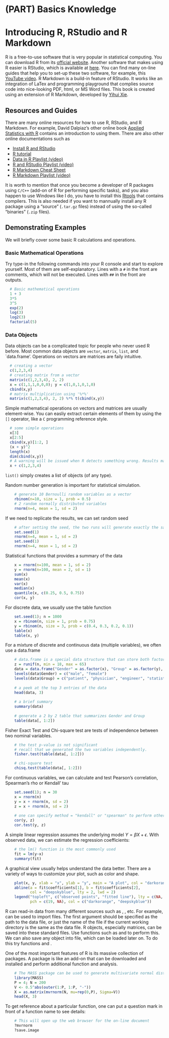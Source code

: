 # (PART) Basics Knowledge {-}

# Introducing R, RStudio and R Markdown

R is a free-to-use software that is very popular in statistical computing. You can download R from its [official website](https://www.r-project.org/). Another software that makes using R easier is RStudio, which is available at [here](https://www.rstudio.com/). You can find many on-line guides that help you to set-up these two software, for example, this [\color{blue} YouTube video](https://www.youtube.com/watch?v=cX532N_XLIs&t=19s/). R Markdown is a build-in feature of RStudio. It works like an integration of LaTex and programming playground that complies source code into nice-looking PDF, html, or MS Word files. This book is created using an extension of R Markdown, developed by [Yihui Xie](https://bookdown.org/yihui/bookdown/). 

## Resources and Guides

There are many online resources for how to use R, RStudio, and R Markdown. For example, David Dalpiaz's other online book [Applied Statistics with R](http://daviddalpiaz.github.io/appliedstats/) contains an introduction to using them. There are also other online documentations such as 

* [Install R and RStudio](https://www.youtube.com/watch?v=cX532N_XLIs&t=19s/)
* [R tutorial](http://www.r-tutor.com/r-introduction)
* [Data in R Playlist (video)](https://www.youtube.com/playlist?list=PLBgxzZMu3GpPojVSoriMTWQCUno_3hjNi)
* [R and RStudio Playlist (video)](https://www.youtube.com/playlist?list=PLBgxzZMu3GpMjYhX7jLm5B9gEV7AOOJ5w)
* [R Markdown Cheat Sheet](https://www.rstudio.com/wp-content/uploads/2015/02/rmarkdown-cheatsheet.pdf)
* [R Markdown Playlist (video)](https://www.youtube.com/playlist?list=PLBgxzZMu3GpNgd07DwmS-2odHtMO6MWGH)

It is worth to mention that once you become a developer of R packages using `C/C++` (add-on of R for performing specific tasks), and you also happen to use Windows like I do, you have to install this [Rtools](https://cran.r-project.org/bin/windows/Rtools/) that contains compilers. This is also needed if you want to mannually install any R package using a "source" (`.tar.gz` files) instead of using the so-called "binaries" (`.zip` files). 

## Demonstrating Examples

We will briefly cover some basic R calculations and operations. 

### Basic Mathematical Operations

Try type-in the following commands into your R console and start to explore yourself. Most of them are self-explanatory. Lines with a `#` in the front are comments, which will not be executed. Lines with `##` in the front are outputs. 

```r
  # Basic mathematical operations
  1 + 3
  3*5
  3^5
  exp(2)
  log(3)
  log2(3)
  factorial(5)
```

### Data Objects

Data objects can be a complicated topic for people who never used R before. Most common data objects are `vector`, `matrix`, `list`, and `data.frame'. Operations on vectors are matrices are faily intuitive.

```r
  # creating a vector
  c(1,2,3,4)
  # creating matrix from a vector
  matrix(c(1,2,3,4), 2, 2)
  x = c(1,1,1,0,0,0); y = c(1,0,1,0,1,0)
  cbind(x,y)
  # matrix multiplication using '%*%'
  matrix(c(1,2,3,4), 2, 2) %*% t(cbind(x,y))
```  

Simple mathematical operations on vectors and matrices are usually element-wise. You can easliy extract certain elements of them by using the `[]` operator, like a `C` programming reference style. 

```r
  # some simple operations 
  x[3]
  x[2:5]
  cbind(x,y)[1:2, ]
  (x + y)^2
  length(x)
  dim(cbind(x,y))
  # A warning will be issued when R detects something wrong. Results may still be produced.
  x + c(1,2,3,4)
```

`list()` simply creates a list of objects (of any type).  



\section{3. Random Number Generations and Descriptive Statistics}

Random number generation is important for statistical simulation. 
```r
    # generate 10 Bernoulli random variables as a vector
    rbinom(n=10, size = 1, prob = 0.5)
    # 2 random normally distributed variables
    rnorm(n=4, mean = 1, sd = 2)

```
\vspace{12pt}
If we need to replicate the results, we can set random seed
```r
    # after setting the seed, the two runs will generate exactly the same "random" numbers
    set.seed(1)
    rnorm(n=4, mean = 1, sd = 2)
    set.seed(1)
    rnorm(n=4, mean = 1, sd = 2)
```
\vspace{12pt}
Statistical functions that provides a summary of the data
```r
    x = rnorm(n=100, mean = 1, sd = 2)
    y = rnorm(n=100, mean = 2, sd = 1)
    sum(x)
    mean(x)
    var(x)
    median(x)
    quantile(x, c(0.25, 0.5, 0.75))
    cor(x, y)
```
\vspace{12pt}
For discrete data, we usually use the table function
```r
    set.seed(1); n = 1000
    x = rbinom(n, size = 1, prob = 0.75)
    y = rbinom(n, size = 3, prob = c(0.4, 0.3, 0.2, 0.1))
    table(x)
    table(x, y)
```
For a mixture of discrete and continuous data (multiple variables), we often use a data.frame
```r
    # data.frame is a special data structure that can store both factor and numeric variables
    z = runif(n, min = 18, max = 65)
    data = data.frame("Gender" = as.factor(x), "Group" = as.factor(y), "Age" = z)
    levels(data$Gender) = c("male", "female")
    levels(data$Group) = c("patient", "physician", "engineer", "statistician")
    
    # a peek at the top 3 entries of the data
    head(data, 3)
    
    # a brief summary
    summary(data)
    
    # generate a 2 by 2 table that summarizes Gender and Group
    table(data[, 1:2])
```

\section{4. Simple Statistical Tests}

Fisher Exact Test and Chi-square test are tests of independence between two nominal variables.

```r
    # the test p-value is not significant
    # recall that we generated the two variables independently.
    fisher.test(table(data[, 1:2]))

    # chi-square test
    chisq.test(table(data[, 1:2]))
```

For continuous variables, we can calculate and test Pearson's correlation, Spearman's rho or Kendall' tau
```r
    set.seed(1); n = 30
    x = rnorm(n)
    y = x + rnorm(n, sd = 2)
    z = x + rnorm(n, sd = 2)
    
    # one can specify method = "kendall" or "spearman" to perform other correlations or tests
    cor(y, z)
    cor.test(y, z)
```

\section{5. Regression Models}

A simple linear regression assumes the underlying model $Y = \beta X + \epsilon$. With observed data, we can estimate the regression coefficients:
```r
    # the lm() function is the most commonly used
    fit = lm(y~x)
    summary(fit)
```

\section{6. Data Visualization}
A graphical view usually helps understand the data better. There are a variety of ways to customize your plot, such as color and shape.

```r
    plot(x, y, xlab = "x", ylab = "y", main = "A plot", col = "darkorange", pch = 19)
    abline(a = fit$coefficients[1], b = fit$coefficients[2], 
           col = "deepskyblue", lty = 2, lwd = 2)
    legend("topleft", c("observed points", "fitted line"), lty = c(NA, 2), 
           pch = c(19, NA), col = c("darkorange", "deepskyblue"))
```

\section{7. Other Things}

\subsection{7.1 Read-in and Save Data}
R can read-in data from many different sources such as \texttt{.txt}, \texttt{.csv}, etc. For example, \texttt{read.csv()} can be used to import \texttt{.csv} files. The first argument should be specified as the path to the data file, or just the name of the file if the current working directory is the same as the data file. R objects, especially matrices, can be saved into these standard files. Use functions such as \texttt{write.table()} and \texttt{write.csv} to perform this. We can also save any object into \texttt{.RData} file, which can be loaded later on. To do this try functions \texttt{save.image()} and \texttt{save()}.

\subsection{7.2 R Packages}
One of the most important features of R is its massive collection of packages. A package is like an add-on that can be downloaded and installed and perform additional function and analysis. 
```r
    # The MASS package can be used to generate multivariate normal distribution 
    library(MASS)
    P = 4; N = 200
    V <- 0.5^abs(outer(1:P, 1:P, "-"))
    X = as.matrix(mvrnorm(N, mu=rep(0,P), Sigma=V))
    head(X, 3)
```

\subsection{7.3 Get Helps}
To get reference about a particular function, one can put a question mark in front of a function name to see details: 
```r
    # This will open up the web browser for the on-line document 
    ?mvrnorm
    ?save.image
```









